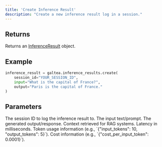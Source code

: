 ```yaml
---
title: 'Create Inference Result'
description: "Create a new inference result log in a session."
---
```


## Returns
Returns an [InferenceResult](/concepts/inference-result) object.

## Example
```python
inference_result = galtea.inference_results.create(
    session_id="YOUR_SESSION_ID",
    input="What is the capital of France?",
    output="Paris is the capital of France."
)
```

## Parameters
<ResponseField name="session_id" type="string" required>
  The session ID to log the inference result to.
</ResponseField>
<ResponseField name="input" type="string" required>
  The input text/prompt.
</ResponseField>
<ResponseField name="output" type="string" required>
  The generated output/response.
</ResponseField>
<ResponseField name="retrieval_context" type="string" optional>
  Context retrieved for RAG systems.
</ResponseField>
<ResponseField name="latency" type="float" optional>
  Latency in milliseconds.
</ResponseField>
<ResponseField name="usage_info" type="dict" optional>
  Token usage information (e.g., `{"input_tokens": 10, "output_tokens": 5}`).
</ResponseField>
<ResponseField name="cost_info" type="dict" optional>
  Cost information (e.g., `{"cost_per_input_token": 0.0001}`).
</ResponseField>
